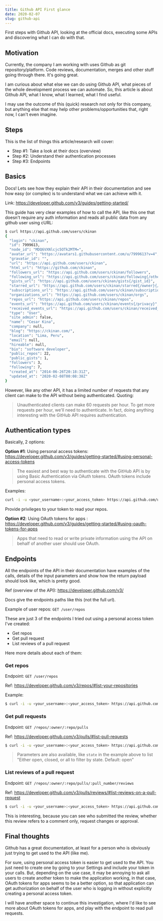 ```yaml
---
title: Github API First glance
date: 2020-02-07
slug: github-api
---
```


First steps with Github API, looking at the official docs, executing some APIs and discovering what I can do with that.

## Motivation

Currently, the company I am working with uses Github as git repository/platform. Code reviews, documentation, merges and other stuff going through there. It's going great.

I am curious about what else we can do using Github API, what pieces of the whole development process we can automate. So, this article is about Github API, what I know, what I learned, what I find useful.

I may use the outcome of this (quick) research not only for this company, but anything else that may help other problems/opportunities that, right now, I can't even imagine.

## Steps

This is the list of things this article/research will cover:

- Step #1: Take a look at their docs (overview)
- Step #2: Understand their authentication processes
- Step #3: Endpoints

## Basics

Docs! Lets see how they explain their API in their documentation and see how easy (or complex) is to understand what we can achieve with it.

Link: https://developer.github.com/v3/guides/getting-started/

This guide has very clear examples of how to call the API, like this one that doesn't require any auth information and reads all public data from any github user using cURL:

```bash
$ curl https://api.github.com/users/ckinan
{
  "login": "ckinan",
  "id": 7999613,
  "node_id": "MDQ6VXNlcjc5OTk2MTM=",
  "avatar_url": "https://avatars1.githubusercontent.com/u/7999613?v=4",
  "gravatar_id": "",
  "url": "https://api.github.com/users/ckinan",
  "html_url": "https://github.com/ckinan",
  "followers_url": "https://api.github.com/users/ckinan/followers",
  "following_url": "https://api.github.com/users/ckinan/following{/other_user}",
  "gists_url": "https://api.github.com/users/ckinan/gists{/gist_id}",
  "starred_url": "https://api.github.com/users/ckinan/starred{/owner}{/repo}",
  "subscriptions_url": "https://api.github.com/users/ckinan/subscriptions",
  "organizations_url": "https://api.github.com/users/ckinan/orgs",
  "repos_url": "https://api.github.com/users/ckinan/repos",
  "events_url": "https://api.github.com/users/ckinan/events{/privacy}",
  "received_events_url": "https://api.github.com/users/ckinan/received_events",
  "type": "User",
  "site_admin": false,
  "name": "Cesar Kina",
  "company": null,
  "blog": "https://ckinan.com/",
  "location": "Lima, Peru",
  "email": null,
  "hireable": null,
  "bio": "software developer",
  "public_repos": 22,
  "public_gists": 1,
  "followers": 3,
  "following": 7,
  "created_at": "2014-06-26T20:18:31Z",
  "updated_at": "2020-02-08T00:08:38Z"
}
```

However, like any other API, it has a limited number of requests that any client can make to the API without being authenticated. Quoting:

> Unauthenticated clients can make 60 requests per hour. To get more requests per hour, we'll need to authenticate. In fact, doing anything interesting with the GitHub API requires authentication.

## Authentication types

Basically, 2 options:

**Option #1**: Using personal access tokens: https://developer.github.com/v3/guides/getting-started/#using-personal-access-tokens

> The easiest and best way to authenticate with the GitHub API is by using Basic Authentication via OAuth tokens. OAuth tokens include personal access tokens.

Examples:

```bash
curl -i -u <your_username>:<your_access_token> https://api.github.com/user/repos
```

Provide privileges to your token to read your repos.

**Option #2**: Using OAuth tokens for apps : https://developer.github.com/v3/guides/getting-started/#using-oauth-tokens-for-apps

> Apps that need to read or write private information using the API on behalf of another user should use OAuth.

## Endpoints

All the endpoints of the API in their documentation have examples of the calls, details of the input parameters and show how the return payload should look like, which is pretty good.

Ref (overview of the API): https://developer.github.com/v3/

Docs give the endpoints paths like this (not the full url).

Example of user repos: `GET /user/repos`

These are just 3 of the endpoints I tried out using a personal access token I've created:

- Get repos
- Get pull request
- List reviews of a pull request

Here more details about each of them:

### Get repos

Endpoint: `GET /user/repos`

Ref: https://developer.github.com/v3/repos/#list-your-repositories

Example:

```bash
$ curl -i -u <your_username>:<your_access_token> https://api.github.com/user/repos
```

### Get pull requests

Endpoint: `GET /repos/:owner/:repo/pulls`

Ref: https://developer.github.com/v3/pulls/#list-pull-requests

```bash
$ curl -i -u <your_username>:<your_access_token> https://api.github.com/repos/ckinan/ckinan.com/pulls?state=all
```

> Parameters are also available, like `state` in the example above to list "Either open, closed, or all to filter by state. Default: open"

### List reviews of a pull request

Endpoint: `GET /repos/:owner/:repo/pulls/:pull_number/reviews`

Ref: https://developer.github.com/v3/pulls/reviews/#list-reviews-on-a-pull-request

```bash
$ curl -i -u <your_username>:<your_access_token> https://api.github.com/repos/ckinan/ckinan.com/pulls/9/reviews
```

This is interesting, because you can see who submitted the review, whether this review refers to a comment only, request changes or approval.

## Final thoughts

Github has a great documentation, at least for a person who is obviously just trying to get used to the API (like me).

For sure, using personal access token is easier to get used to the API. You just need to create one by going to your Settings and include your token in your calls. But, depending on the use case, it may be annoying to ask all users to create another token to make the application working, in that case, OAuth tokens for apps seems to be a better option, so that application can get authorization on behalf of the user who is logging in without explicitly creating a personal access token.

I will have another space to continue this investigation, where I'd like to see more about OAuth tokens for apps, and play with the endpoint to read pull requests.
